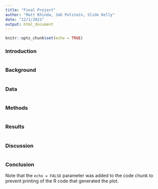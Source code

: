 ```yaml
---
title: "Final Project"
author: "Matt Khinda, Jeb Polstein, Slide Kelly"
date: "12/1/2021"
output: html_document
---
```


```r
knitr::opts_chunk$set(echo = TRUE)
```

### Introduction


```r

```

### Background


```r

```

### Data

```r

```


### Methods

```r

```


### Results

```r

```


### Discussion

```r

```


### Conclusion

Note that the `echo = FALSE` parameter was added to the code chunk to prevent printing of the R code that generated the plot.
